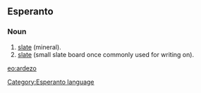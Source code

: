 ==Esperanto==
===Noun===
# [[slate]] (mineral).
# [[slate]] (small slate board once commonly used for writing on).

[[eo:ardezo]]
[[Category:Esperanto language]]